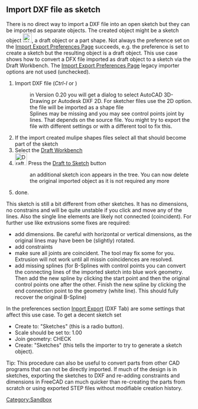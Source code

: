 == Import DXF file as sketch ==
There is no direct way to import a DXF file into an open sketch but they can be imported as separate objects. The created object might be a sketch object [[Image:Workbench_Sketcher.svg|24px]], a draft object or a part shape. Not always the preference set on the [[Import_Export_Preferences#DXF|Import Export Preferences Page]] succeeds, e.g. the preference is set to create a sketch but the resulting object is a draft object. This use case shows how to convert a DFX file imported as draft object to a  sketch via the Draft Workbench. The [[Import_Export_Preferences#DXF|Import Export Preferences Page]] legacy importer options are not used (unchecked).


# Import DXF file (''Ctrl-I'' or {{MenuCommand|File → Import.. → Select *.DXF}} )
#: in Version 0.20 you will get a dialog to select AutoCAD 3D-Drawing pr Autodesk DXF 2D. For sketcher files use the 2D option.
#: the file will be imported as a shape file
#: Splines may be missing and you may see control points joint by lines. That depends on the source file. You might try to export the file with different settings or with a different tool to fix this.
# If the import created mulipe shapes files select all that should become part of the sketch 
# Select the [[Draft_Workbench|Draft Workbench]] 
# [[File:Draft_Draft2Sketch.svg|32px]] Press the [[Draft_Draft2Sketch|Draft to Sketch]] button
#: an additional sketch icon appears in the tree. You can now delete the original imported object as it is not required any more
# done.


This sketch is still a bit different from other sketches. It has no dimensions, no constrains and will be quite unstable if you click and move any of the lines. Also the single line elements are likely not connected (coincident). For further use like extrusions some fixes are required:
* add dimensions. Be careful with horizontal or vertical dimensions, as the original lines may have been be (slightly) rotated. 
* add constraints
* make sure all joints are coincident. The tool {{MenuCommand|Sketcher → Validate sketch... }} may fix some for you. Extrusion will not work until all missin coincidences are resolved.
* add missing splines (for B-Splines with control points you can convert the connecting lines of the imported sketch into blue work geometry. Then add the new spline by clicking the start point and then the original control points one after the other. Finish the new spline by clicking the end connection point to the geometry (white line). This should fully recover the original B-Spline)


In the preferences section [[Import Export Preferences|Inport Export]] (DXF Tab) are some settings that affect this use case. To get a decent sketch set 
* Create to: "Sketches" (this is a radio button). 
* Scale should be set to: 1.00
* Join geometry: CHECK
* Create: "Sketches" (this tells the importer to try to generate a sketch object).


Tip: This procedure can also be useful to convert parts from other CAD programs that can not be directly imported. If much of the design is in sketches, exporting the sketches to DXF and re-adding constraints and dimensions in FreeCAD can much quicker than re-creating the parts from scratch or using exported STEP files without modifiable creation history.

[[Category:Sandbox]]